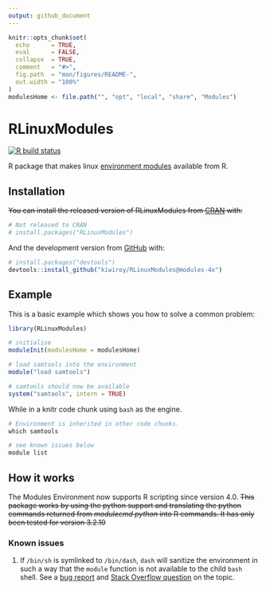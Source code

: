 ```yaml
---
output: github_document
---
```


<!-- README.md is generated from README.Rmd. Please edit that file -->

```r
knitr::opts_chunk$set(
  echo      = TRUE,
  eval      = FALSE,
  collapse  = TRUE,
  comment   = "#>",
  fig.path  = "man/figures/README-",
  out.width = "100%"
)
modulesHome <- file.path("", "opt", "local", "share", "Modules")
```

# RLinuxModules

<!-- badges: start -->
[![R build status](https://github.com/kiwiroy/RLinuxModules/workflows/R-CMD-check-basic/badge.svg)](https://github.com/kiwiroy/RLinuxModules/actions)
<!-- badges: end -->

R package that makes linux [environment modules](http://modules.sourceforge.net/) available from R.

## Installation

<s>You can install the released version of RLinuxModules from [CRAN](https://CRAN.R-project.org) with:</s>

``` r
# Not released to CRAN
# install.packages("RLinuxModules")
```

And the development version from [GitHub](https://github.com/) with:

``` r
# install.packages("devtools")
devtools::install_github("kiwiroy/RLinuxModules@modules-4x")
```
## Example

This is a basic example which shows you how to solve a common problem:

```r
library(RLinuxModules)

# initialise
moduleInit(modulesHome = modulesHome)

# load samtools into the environment
module("load samtools") 

# samtools should now be available
system("samtools", intern = TRUE)
```

While in a knitr code chunk using `bash` as the engine.
```r
# Environment is inherited in other code chunks.
which samtools
```

```r
# see known issues below
module list
```

## How it works
 
The Modules Environment now supports R scripting since version 4.0. <s>This package works by using the python support and translating the python commands returned from *modulecmd python* into R commands. It has only been tested for version 3.2.10</s>

### Known issues

1. If `/bin/sh` is symlinked to `/bin/dash`, `dash` will sanitize the environment in such a way that the `module` function is not available to the child `bash` shell. See a [bug report](https://bugs.debian.org/cgi-bin/bugreport.cgi?bug=814358) and [Stack Overflow question](https://stackoverflow.com/q/38079864) on the topic.
